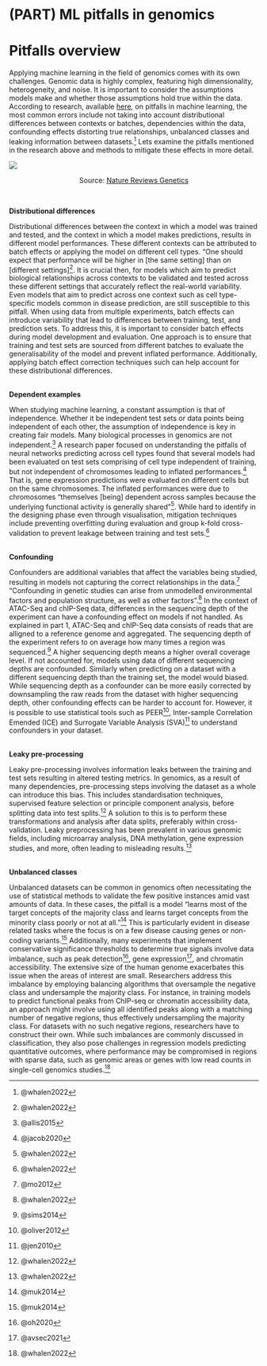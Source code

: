 # (PART) ML pitfalls in genomics {-}

# Pitfalls overview

Applying machine learning in the field of genomics comes with its own challenges. Genomic data is highly complex, featuring high dimensionality, heterogeneity, and noise. It is important to consider the assumptions models make and whether those assumptions hold true within the data. According to research, available [here](https://www.nature.com/articles/s41576-021-00434-9){target="_blank"}, on pitfalls in machine learning, the most common errors include not taking into account distributional differences between contexts or batches, dependencies within the data, confounding effects distorting true relationships, unbalanced classes and leaking information between datasets.^[@whalen2022] Lets examine the pitfalls mentioned in the research above and methods to mitigate these effects in more detail.


![](images/pitfalls.png)
<div style="text-align: center;">
Source: [Nature Reviews Genetics](https://www.nature.com/articles/s41576-021-00434-9/figures/1){target="_blank"}
</div><br>

**Distributional differences**

Distributional differences between the context in which a model was trained and tested, and the context in which a model makes predictions, results in different model performances. These different contexts can be attributed to batch effects or applying the model on different cell types. "One should expect that performance will be higher in [the same setting] than on [different settings]^[@whalen2022]. It is crucial then, for models which aim to predict biological relationships across contexts to be validated and tested across these different settings that accurately reflect the real-world variability. Even models that aim to predict across one context such as cell type-specific models common in disease prediction, are still susceptible to this pitfall. When using data from multiple experiments, batch effects can introduce variability that lead to differences between training, test, and prediction sets. To address this, it is important to consider batch effects during model development and evaluation. One approach is to ensure that training and test sets are sourced from different batches to evaluate the generalisability of the model and prevent inflated performance. Additionally, applying batch effect correction techniques such can help account for these distributional differences.
<br><br>

**Dependent examples**

When studying machine learning, a constant assumption is that of independence. Whether it be independent test sets or data points being independent of each other, the assumption of independence is key in creating fair models. Many biological processes in genomics are not independent.^[@allis2015] A research paper focused on understanding the pitfalls of neural networks predicting across cell types found that several models had been evaluated on test sets comprising of cell type independent of training, but not independent of chromosomes leading to inflated performances.^[@jacob2020] That is, gene expression predictions were evaluated on different cells but on the same chromosomes. The inflated performances were due to chromosomes "themselves [being] dependent across samples because the underlying functional activity is generally shared"^[@whalen2022]. While hard to identify in the designing phase even through visualisation, mitigation techniques include preventing overfitting during evaluation and group k-fold cross-validation to prevent leakage between training and test sets.^[@whalen2022]
<br><br>

**Confounding**

Confounders are additional variables that affect the variables being studied, resulting in models not capturing the correct relationships in the data.^[@mo2012] "Confounding in genetic studies can arise from unmodelled environmental factors and population structure, as well as other factors".^[@whalen2022] In the context of ATAC-Seq and chIP-Seq data, differences in the sequencing depth of the experiment can have a confounding effect on models if not handled. As explained in part 1, ATAC-Seq and chIP-Seq data consists of reads that are alligned to a reference genome and aggregated. The sequencing depth of the experiment refers to on average how many times a region was sequenced.^[@sims2014] A higher sequencing depth means a higher overall coverage level. If not accounted for, models using data of different sequencing depths are confounded. Similarly when predicting on a dataset with a different sequencing depth than the training set, the model would biased. While sequencing depth as a confounder can be more easily corrected by downsampling the raw reads from the dataset with higher sequencing depth, other confounding effects can be harder to account for. However, it is possible to use statistical tools such as PEER^[@oliver2012], Inter-sample Correlation Emended (ICE) and Surrogate Variable Analysis (SVA)^[@jen2010] to understand confounders in your dataset.
<br><br>

**Leaky pre-processing**

Leaky pre-processing involves information leaks between the training and test sets resulting in altered testing metrics. In genomics, as a result of many dependencies, pre-processing steps involving the dataset as a whole can introduce this bias. This includes standardisation techniques, supervised feature selection or principle component analysis, before splitting data into test splits.^[@whalen2022] A solution to this is to perform these transformations and analysis after data splits, preferably within cross-validation. Leaky preprocessing has been prevalent in various genomic fields, including microarray analysis, DNA methylation, gene expression studies, and more, often leading to misleading results.^[@whalen2022]
<br><br>

**Unbalanced classes**

Unbalanced datasets can be common in genomics often necessitating the use of statistical methods to validate the few positive instances amid vast amounts of data. In these cases, the pitfall is a model "learns most of the target concepts of the majority class and learns target concepts from the minority class poorly or not at all."^[@muk2014] This is particularly evident in disease related tasks where the focus is on a few disease causing genes or non-coding variants.^[@muk2014] Additionally, many experiments that implement conservative significance thresholds to determine true signals involve data imbalance, such as peak detection^[@oh2020], gene expression^[@avsec2021], and chromatin accessibility. The extensive size of the human genome exacerbates this issue when the areas of interest are small. Researchers address this imbalance by employing balancing algorithms that oversample the negative class and undersample the majority class. For instance, in training models to predict functional peaks from ChIP-seq or chromatin accessibility data, an approach might involve using all identified peaks along with a matching number of negative regions, thus effectively undersampling the majority class. For datasets with no such negative regions, researchers have to construct their own. While such imbalances are commonly discussed in classification, they also pose challenges in regression models predicting quantitative outcomes, where performance may be compromised in regions with sparse data, such as genomic areas or genes with low read counts in single-cell genomics studies.^[@whalen2022]


